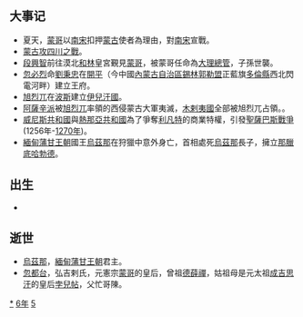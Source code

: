 {{yearTOC|1256|南宋'''[[宝祐|宝祐]]四年'''；蒙古'''[[元宪宗|宪宗]]六年'''；越南'''[[元豐_(陳太宗)|元豐]]三年'''；日本'''[[建長|建長]]八年'''，'''[[康元|康元]]元年'''}}
== 大事记 ==
*夏天，[[蒙哥|蒙哥]]以[[南宋|南宋]]扣押[[蒙古|蒙古]]使者為理由，對[[南宋|南宋]]宣戰。
*[[蒙古攻四川之戰|蒙古攻四川之戰]]。
*[[段興智|段興智]]前往漠北[[和林|和林]]皇宮覲見[[蒙哥|蒙哥]]，被蒙哥任命為[[大理總管府|大理總管]]，子孫世襲。
*[[忽必烈|忽必烈]]命[[劉秉忠|劉秉忠]]在[[元上都|開平]]（今中國[[內蒙古自治區|內蒙古自治區]][[錫林郭勒盟|錫林郭勒盟]]正藍旗[[多倫縣|多倫縣]]西北閃電河畔）建立王府。
*[[旭烈兀|旭烈兀]]在[[波斯|波斯]]建立[[伊兒汗國|伊兒汗國]]。
*[[阿薩辛派|阿薩辛派]]被[[旭烈兀|旭烈兀]]率領的西侵蒙古大軍夷滅，[[木剌夷國|木剌夷國]]全部被旭烈兀占領。。
*[[威尼斯共和國|威尼斯共和國]]與[[熱那亞共和國|熱那亞共和國]]為了爭奪[[利凡特|利凡特]]的商業特權，引發[[聖薩巴斯戰爭|聖薩巴斯戰爭]](1256年-[[1270年|1270年]])。
*[[緬甸|緬甸]][[蒲甘王朝|蒲甘王朝]]國王[[烏茲那|烏茲那]]在狩獵中意外身亡，首相{{link-en|耶娑梯犍|Yazathingyan of Pagan}}處死[[烏茲那|烏茲那]]長子{{link-en|梯伽都|Thihathu of Pagan}}，擁立[[那臘底哈勃德|那臘底哈勃德]]。

== 出生 ==
*

== 逝世 ==
{{Wikisource year mention}}
*[[烏茲那|烏茲那]]，[[緬甸|緬甸]][[蒲甘王朝|蒲甘王朝]]君主。
*[[忽都台|忽都台]]，弘吉剌氏，元憲宗[[蒙哥|蒙哥]]的皇后，曾祖[[德薛禪|德薛禪]]，姑祖母是元太祖[[成吉思汗|成吉思汗]]的皇后[[孛兒帖|孛兒帖]]，父忙哥陳。

[[Category:1256年|*]]
[[Category:1250年代|6年]]
[[Category:13世纪各年|5]]